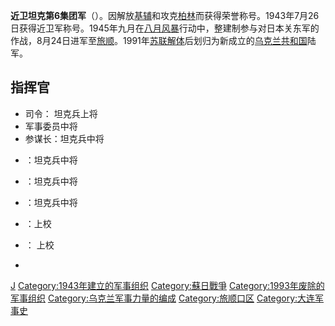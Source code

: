 {{noteTA
|G1=Military
|G2=地名
|1=zh-cn:近卫坦克第6集团军; zh-tw:近衛第6戰車軍團;
}}
{{unreferenced|time=2011-03-01T12:42:18+00:00}}
{{导言过短|time=2019-05-28}}

'''近卫坦克第6集团军'''（{{lang-ru|'''6-я гвардейская танковая армия'''}}）。因解放[[基辅|基辅]]和攻克[[柏林|柏林]]而获得荣誉称号。1943年7月26日获得近卫军称号。1945年九月在[[八月风暴|八月风暴]]行动中，整建制参与对日本关东军的作战，8月24日进军至[[旅顺|旅顺]]。1991年[[苏联解体|苏联解体]]后划归为新成立的[[乌克兰共和国|乌克兰共和国]]陆军。

==指挥官==
*司令： {{tsl|ru|Кравченко, Андрей Григорьевич|安德烈·格里戈里耶维奇·克拉夫琴科}}坦克兵上将
*军事委员{{tsl|ru|Туманян, Гай Лазаревич|盖伊·拉扎列维奇·图马尼扬}}中将
*参谋长：{{tsl|ru|Штромберг, Альберт Иванович|阿尔伯特·伊万诺维奇·施特龙贝格}}坦克兵中将
* {{tsl|ru|5-й гвардейский танковый корпус|近卫坦克第5军}}：{{tsl|ru|Савельев, Михаил Иванович|米哈伊尔·伊万诺维奇|萨维里耶夫}}坦克兵中将
* {{tsl|ru|9-й гвардейский механизированный корпус|近卫机械化第9军}}：{{tsl|ru|Волков, Михаил Васильевич (генерал-лейтенант)|米哈伊尔·瓦西里耶维奇·沃尔科夫}}坦克兵中将
* {{tsl|ru|7-й механизированный корпус (2-го формирования)|苏联机械化第7军 (第2次组建)|机械化第7军}}：{{tsl|ru|Катков, Фёдор Григорьевич|费多尔·格里戈里耶维奇·卡特科夫}}坦克兵中将
* {{tsl|ru|36-я мотострелковая дивизия|苏联摩托化步兵第36师|摩托化步兵第36师}}：{{tsl|ru|Кривохижин, Геннадий Иосифович|根纳季·约瑟福维奇·克里沃京申}}上校
* {{tsl|ru|57-я мотострелковая дивизия|苏联摩托化步兵第57师|摩托化步兵第57师}}：{{tsl|ru|Закиров, Нурей Закирович|努里·扎基罗维奇·扎基罗夫}} 上校
* {{tsl|ru|30-я зенитно-артиллерийская дивизия|苏联高射炮兵第30师|高射炮兵第30师}}

{{苏联军队}}
{{蘇聯軍團單位}}
[[Category:苏联陆军编制|J]]
[[Category:1943年建立的军事组织|Category:1943年建立的军事组织]]
[[Category:蘇日戰爭|Category:蘇日戰爭]]
[[Category:1993年废除的军事组织|Category:1993年废除的军事组织]]
[[Category:乌克兰军事力量的编成|Category:乌克兰军事力量的编成]]
[[Category:旅顺口区|Category:旅顺口区]]
[[Category:大连军事史|Category:大连军事史]]
{{Soviet-stub}}